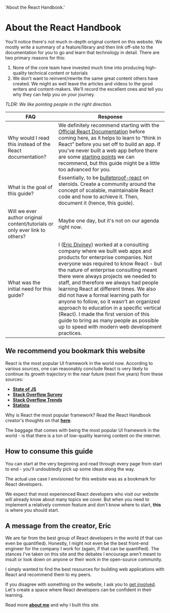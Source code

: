 
  'About the React Handbook.'

# About the React Handbook

You'll notice there's not much in-depth original content on this website. We mostly write a summary of a feature/library and then link off-site to the documentation for you to go and learn that technology in detail. There are two primary reasons for this:

1. None of the core team have invested much time into producing high-quality technical content or tutorials
2. We don't want to reinvent/rewrite the same great content others have created. We might as well leave the articles and videos to the good writers and content-makers. We'll record the excellent ones and tell you why they can help you on your journey.

*TLDR: We like pointing people in the right direction.*

| FAQ | Response |
| --- | --- |
| Why would I read this instead of the React documentation? | We definitely recommend starting with the [Official React Documentation](https://beta.reactjs.org/) before coming here, as it helps to learn to “think in React” before you set off to build an app. If you've never built a web app before there are some [starting points](/javascript-basics) we can recommend, but this guide might be a little too advanced for you. |
| What is the goal of this guide? | Essentially, to be [bulletproof-react](https://github.com/alan2207/bulletproof-react) on steroids. Create a community around the concept of scalable, maintainable React code and how to achieve it. Then, document it (hence, this guide). |
| Will we ever author original content/tutorials or only ever link to others? | Maybe one day, but it's not on our agenda right now. |
| What was the initial need for this guide? | I ([Eric Diviney](/team/eric-diviney)) worked at a consulting company where we built web apps and products for enterprise companies. Not everyone was required to know React - but the nature of enterprise consulting meant there were always projects we needed to staff, and therefore we always had people learning React at different times. We also did not have a formal learning path for anyone to follow, so it wasn't an organized approach to education in a specific vertical (React). I made the first version of this guide to bring as many people as possible up to speed with modern web development practices. |

## We recommend you bookmark this website

React is the most popular UI framework in the world now. According to various sources, one can reasonably conclude React is very likely to continue its growth trajectory in the near future (next five years) from these sources:

- **[State of JS](https://2022.stateofjs.com/en-US/libraries/)**
- **[Stack Overflow Survey](https://survey.stackoverflow.co/2022/#section-most-popular-technologies-web-frameworks-and-technologies)**
- **[Stack Overflow Trends](https://gist.github.com/tkrotoff/b1caa4c3a185629299ec234d2314e190)**
- **[Statista](https://www.statista.com/statistics/1124699/worldwide-developer-survey-most-used-frameworks-web/)**

Why is React the most popular framework? Read the React Handbook creator's thoughts on that **[here](/team/eric-diviney)**.

The baggage that comes with being the most popular UI framework in the world - is that there is a ton of low-quality learning content on the internet.

## How to consume this guide

You can start at the very beginning and read through every page from start to end - you'll undoubtedly pick up some ideas along the way.

The actual use case I envisioned for this website was as a bookmark for React developers.

We expect that most experienced React developers who visit our website will already know about many topics we cover. But when you need to implement a relatively common feature and don't know where to start, **this** is where you should start.

## A message from the creator, Eric

We are far from the best group of React developers in the world (if that can even be quantified). Honestly, I might not even be the best front-end engineer for the company I work for (again, if that can be quantified). The stances I've taken on this site and the debates I encourage aren't meant to insult or look down on anyone or their work in the open-source community.

I simply wanted to find the best resources for building web applications with React and recommend them to my peers.

If you disagree with something on the website, I ask you to [get involved](). Let's create a space where React developers can be confident in their learning.

Read more **[about me](/team/eric-diviney)** and why I built this site.